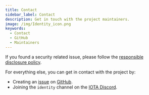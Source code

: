 ```yaml
---
title: Contact
sidebar_label: Contact
description: Get in touch with the project maintainers.
image: /img/Identity_icon.png
keywords:
  - Contact
  - GitHub
  - Maintainers
---
```


If you found a security related issue, please follow the [responsible disclosure policy](https://github.com/iotaledger/identity.rs/security/policy).

For everything else, you can get in contact with the project by:

- Creating an [issue](https://github.com/iotaledger/identity.rs/issues/new/choose) on [GitHub](https://github.com/iotaledger/identity.rs).
- Joining the `identity` channel on the [IOTA Discord](https://discord.iota.org/).
